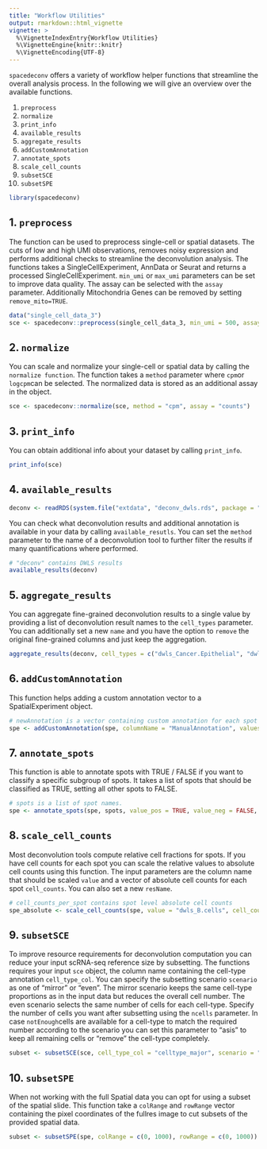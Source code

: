 ```yaml
---
title: "Workflow Utilities"
output: rmarkdown::html_vignette
vignette: >
  %\VignetteIndexEntry{Workflow Utilities}
  %\VignetteEngine{knitr::knitr}
  %\VignetteEncoding{UTF-8}
---
```


`spacedeconv` offers a variety of workflow helper functions that streamline the overall analysis process. In the following we will give an overview over the available functions. 

1. `preprocess`
2. `normalize`
3. `print_info`
4. `available_results`
5. `aggregate_results`
6. `addCustomAnnotation`
7. `annotate_spots`
8. `scale_cell_counts`
9. `subsetSCE`
10. `subsetSPE`


```r
library(spacedeconv)
```

## 1. `preprocess`

The function can be used to preprocess single-cell or spatial datasets. The cuts of low and high UMI observations, removes noisy expression and performs additional checks to streamline the deconvolution analysis. The functions takes a SingleCellExperiment, AnnData or Seurat and returns a processed SingleCellExperiment. `min_umi` or `max_umi` parameters can be set to improve data quality. The assay can be selected with the `assay` parameter. Additionally Mitochondria Genes can be removed by setting `remove_mito=TRUE`.

```r
data("single_cell_data_3")
sce <- spacedeconv::preprocess(single_cell_data_3, min_umi = 500, assay = "counts", remove_mito = TRUE)
```

## 2. `normalize`

You can scale and normalize your single-cell or spatial data by calling the `normalize function`. The function takes a `method` parameter where `cpm`or `logcpm`can be selected. The normalized data is stored as an additional assay in the object. 

```r
sce <- spacedeconv::normalize(sce, method = "cpm", assay = "counts")
```

## 3. `print_info`

You can obtain additional info about your dataset by calling `print_info`. 

```r
print_info(sce)
```
## 4. `available_results`
```r
deconv <- readRDS(system.file("extdata", "deconv_dwls.rds", package = "spacedeconv"))
```

You can check what deconvolution results and additional annotation is available in your data by calling `available_resutls`. You can set the `method` parameter to the name of a deconvolution tool to further filter the results if many quantifications where performed. 

```r
# "deconv" contains DWLS results
available_results(deconv)
```


## 5. `aggregate_results`

You can aggregate fine-grained deconvolution results to a single value by providing a list of deconvolution result names to the `cell_types` parameter. You can additionally set a new `name` and you have the option to `remove` the original fine-grained columns and just keep the aggregation. 

```r
aggregate_results(deconv, cell_types = c("dwls_Cancer.Epithelial", "dwls_Normal.Epithelial"), name = "dwls_Epithelial", remove = TRUE)
```

## 6. `addCustomAnnotation`

This function helps adding a custom annotation vector to a SpatialExperiment object. 

```r
# newAnnotation is a vector containing custom annotation for each spot
spe <- addCustomAnnotation(spe, columnName = "ManualAnnotation", values = new_annotation)
```

## 7. `annotate_spots`

This function is able to annotate spots with TRUE / FALSE if you want to classify a specific subgroup of spots. It takes a list of spots that should be classified as TRUE, setting all other spots to FALSE. 

```r
# spots is a list of spot names.
spe <- annotate_spots(spe, spots, value_pos = TRUE, value_neg = FALSE, name = "customAnnotation")
```

## 8. `scale_cell_counts`

Most deconvolution tools compute relative cell fractions for spots. If you have cell counts for each spot you can scale the relative values to absolute cell counts using this function. The input parameters are the column name that should be scaled `value` and a vector of absolute cell counts for each spot `cell_counts`. You can also set a new `resName`. 

```r
# cell_counts_per_spot contains spot level absolute cell counts
spe_absolute <- scale_cell_counts(spe, value = "dwls_B.cells", cell_counts = cell_counts_per_spot, resName = "BCellsAbsolute")
```

## 9. `subsetSCE`

To improve resource requirements for deconvolution computation you can reduce your input scRNA-seq reference size by subsetting. The functions requires your input `sce` object, the column name containing the cell-type annotation `cell_type_col`. You can specify the subsetting scenario `scenario` as one of "mirror" or "even". The mirror scenario keeps the same cell-type proportions as in the input data but reduces the overall cell number. The even scenario selects the same number of cells for each cell-type. Specify the number of cells you want after subsetting using the `ncells` parameter. In case `notEnough`cells are available for a cell-type to match the required number according to the scenario you can set this parameter to "asis" to keep all remaining cells or "remove" the cell-type completely. 

```r
subset <- subsetSCE(sce, cell_type_col = "celltype_major", scenario = "mirror", ncells = 500)
```

## 10. `subsetSPE`

When not working with the full Spatial data you can opt for using a subset of the spatial slide. This function take a `colRange` and `rowRange` vector containing the pixel coordinates of the fullres image to cut subsets of the provided spatial data. 

```r
subset <- subsetSPE(spe, colRange = c(0, 1000), rowRange = c(0, 1000))
```

